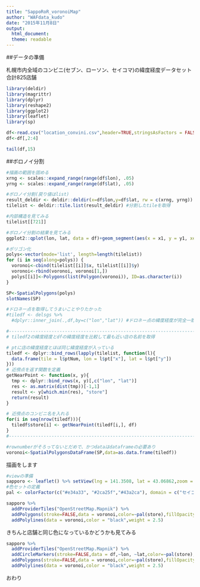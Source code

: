 ---
title: "SappoRoR_voronoiMap"
author: "WAFdata_kudo"
date: "2015年11月8日"
output:
  html_document:
  theme: readable
---

##データの準備

札幌市内全域のコンビニ(セブン、ローソン、セイコマ)の緯度経度データセット
合計825店舗

```{r setup,include=FALSE}
library(deldir)
library(magrittr)
library(dplyr)
library(reshape2)
library(ggplot2)
library(leaflet)
library(sp)
```

```{r data,echo=FALSE}
df<-read.csv("location_convini.csv",header=TRUE,stringsAsFactors = FALSE)
df<-df[,2:4]

tail(df,15)
```

##ボロノイ分割


```{r}
#描画の範囲を固める
xrng <- scales::expand_range(range(df$lon), .05)
yrng <- scales::expand_range(range(df$lat), .05)

#ボロノイ分割(戻り値はlist)
result_deldir <- deldir::deldir(x=df$lon,y=df$lat, rw = c(xrng, yrng))
tilelist <- deldir::tile.list(result_deldir) #分割したtileを取得

#内部構造を見てみる
tilelist[[721]]

#ボロノイ分割の結果を見てみる
ggplot2::qplot(lon, lat, data = df)+geom_segment(aes(x = x1, y = y1, xend = x2, yend = y2), size = .25,data = result_deldir$dirsgs)

#ポリゴン化
polys<-vector(mode='list', length=length(tilelist))
for (i in seq(along=polys)) {
  voronoi<-cbind(tilelist[[i]]$x, tilelist[[i]]$y)
  voronoi<-rbind(voronoi, voronoi[1,])
  polys[[i]]<-Polygons(list(Polygon(voronoi)), ID=as.character(i))
}

SP<-SpatialPolygons(polys)
slotNames(SP)

#ドロネー点を取得してうまいことやりたかった
#tiledf <- delsgs %>% 
  #dplyr::inner_join(.,df,by=c("lon","lat")) #ドロネー点の緯度経度が完全一致でないためできない

#----------------------------------------------------------------------------------
# tiledf2の緯度経度とdfの緯度経度を比較して最も近い店の名前を取得

# ptに店の緯度経度とほぼ同じ緯度経度が入っている
tiledf <- dplyr::bind_rows(lapply(tilelist, function(l){
  data.frame(tile = l$ptNum, lon = l$pt["x"], lat = l$pt["y"])
}))
# 近傍点を返す関数を定義
getNearPoint <- function(x, y){
  tmp <- dplyr::bind_rows(x, y)[,c("lon", "lat")]
  res <- as.matrix(dist(tmp))[-1,1]
  result <- y[which.min(res), "store"]
  return(result)
}

# 近傍点のコンビニ名を入れる
for(i in seq(nrow(tiledf))){
  tiledf$store[i] <- getNearPoint(tiledf[i,], df)
}
#------------------------------------------------------------------------------------

#rownumberがそろってないとだめで、かつdataはdataframeの必要あり
voronoi<-SpatialPolygonsDataFrame(SP,data=as.data.frame(tiledf))

```

描画をします

```{r}
#viewの準備
sapporo <- leaflet() %>% setView(lng = 141.3508, lat = 43.06862,zoom = 10)
#色セットの定義
pal <- colorFactor(c("#e34a33", "#2ca25f","#43a2ca"), domain = c("セイコーマート", "セブンイレブン","ローソン"))

sapporo %>% 
  addProviderTiles("OpenStreetMap.Mapnik") %>% 
  addPolygons(stroke=FALSE,data = voronoi,color=~pal(store),fillOpacity = 0.6) %>% 
  addPolylines(data = voronoi,color = "black",weight = 2.5)
```

きちんと店舗と同じ色になっているかどうかも見てみる

```{r}
sapporo %>% 
  addProviderTiles("OpenStreetMap.Mapnik") %>% 
  addCircleMarkers(stroke=FALSE,data = df,~lon, ~lat,color=~pal(store),fillOpacity = 1) %>% 
  addPolygons(stroke=FALSE,data = voronoi,color=~pal(store),fillOpacity = 0.5) %>% 
  addPolylines(data = voronoi,color = "black",weight = 2.5)

```

おわり